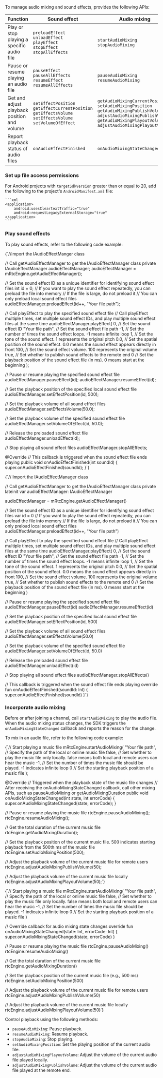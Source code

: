 
<PlatformWrapper platform="android">


To manage audio mixing and sound effects, <Vg k="VSDK"/> provides the following APIs:

| Function | Sound effect | Audio mixing |
|----------|--------------|-----------------------------|
| Play or stop playing a specific audio file     | `preloadEffect`<br/> `unloadEffect`<br/> `playEffect`<br/> `stopEffect`<br/> `stopAllEffects`  | `startAudioMixing`<br/> `stopAudioMixing`       |
| Pause or resume playing an audio file          | `pauseEffect`<br/> `pauseAllEffects`<br/> `resumeEffect`<br/> `resumeAllEffects` | `pauseAudioMixing`<br/> `resumeAudioMixing`    |
| Get and adjust playback position and volume   | `setEffectPosition`<br/> `getEffectCurrentPosition`<br/> `getEffectsVolume`<br/> `setEffectsVolume`<br/> `setVolumeOfEffect` | `getAudioMixingCurrentPosition`<br/> `setAudioMixingPosition`<br/> `getAudioMixingPublishVolume`<br/> `adjustAudioMixingPublishVolume`<br/> `getAudioMixingPlayoutVolume`<br/> `adjustAudioMixingPlayoutVolume` |
| Report playback status of audio files          | `onAudioEffectFinished`                       | `onAudioMixingStateChanged`                    |

### Set up file access permissions 
For Android projects with `targetSdkVersion` greater than or equal to 20, add the following to the project's `AndroidManifest.xml` file:

    ```xml
    <application>
        android:usesCleartextTraffic="true"
        android:requestLegacyExternalStorage="true"
    </application>
    ```

### Play sound effects

To play sound effects, refer to the following code example:

<Tabs groupId="language">
<TabItem value="java" label="Java">
<CodeBlock language="java" showLineNumbers>
{`//Import the IAudioEffectManger class

// Call getAudioEffectManager to get the IAudioEffectManager class
private IAudioEffectManager audioEffectManager;
audioEffectManager = mRtcEngine.getAudioEffectManager();

// Set the sound effect ID as a unique identifier for identifying sound effect files
int id = 0;
// If you want to play the sound effect repeatedly, you can preload the file into memory
// If the file is large, do not preload it
// You can only preload local sound effect files
audioEffectManager.preloadEffect(id++, "Your file path");

// Call playEffect to play the specified sound effect file
// Call playEffect multiple times, set multiple sound effect IDs, and play multiple sound effect files at the same time
audioEffectManager.playEffect(
    0,    // Set the sound effect ID
    "Your file path",   // Set the sound effect file path
    -1,   // Set the number of times the sound effect loops. -1 means infinite loop
    1,    // Set the tone of the sound effect. 1 represents the original pitch
    0.0,  // Set the spatial position of the sound effect. 0.0 means the sound effect appears directly in front
    100,  // Set the sound effect volume. 100 represents the original volume
    true, // Set whether to publish sound effects to the remote end
    0     // Set the playback position of the sound effect file (in ms). 0 means start at the beginning
);

// Pause or resume playing the specified sound effect file
audioEffectManager.pauseEffect(id);
audioEffectManager.resumeEffect(id);

// Set the playback position of the specified local sound effect file
audioEffectManager.setEffectPosition(id, 500);

// Set the playback volume of all sound effect files
audioEffectManager.setEffectsVolume(50.0);

// Set the playback volume of the specified sound effect file
audioEffectManager.setVolumeOfEffect(id, 50.0);

// Release the preloaded sound effect file
audioEffectManager.unloadEffect(id);

// Stop playing all sound effect files
audioEffectManager.stopAllEffects;

@Override
// This callback is triggered when the sound effect file ends playing
public void onAudioEffectFinished(int soundId) {
    super.onAudioEffectFinished(soundId);
}`}
</CodeBlock>
</TabItem>

<TabItem value="kotlin" label="Kotlin" default>
<CodeBlock language="kotlin" showLineNumbers>
{`// Import the IAudioEffectManager class

// Call getAudioEffectManager to get the IAudioEffectManager class
private lateinit var audioEffectManager: IAudioEffectManager

audioEffectManager = mRtcEngine.getAudioEffectManager()

// Set the sound effect ID as a unique identifier for identifying sound effect files
var id = 0
// If you want to play the sound effect repeatedly, you can preload the file into memory
// If the file is large, do not preload it
// You can only preload local sound effect files
audioEffectManager.preloadEffect(id++, "Your file path")

// Call playEffect to play the specified sound effect file
// Call playEffect multiple times, set multiple sound effect IDs, and play multiple sound effect files at the same time
audioEffectManager.playEffect(
    0,    // Set the sound effect ID
    "Your file path",   // Set the sound effect file path
    -1,   // Set the number of times the sound effect loops. -1 means infinite loop
    1,    // Set the tone of the sound effect. 1 represents the original pitch
    0.0,  // Set the spatial position of the sound effect. 0.0 means the sound effect appears directly in front
    100,  // Set the sound effect volume. 100 represents the original volume
    true, // Set whether to publish sound effects to the remote end
    0     // Set the playback position of the sound effect file (in ms). 0 means start at the beginning
)

// Pause or resume playing the specified sound effect file
audioEffectManager.pauseEffect(id)
audioEffectManager.resumeEffect(id)

// Set the playback position of the specified local sound effect file
audioEffectManager.setEffectPosition(id, 500)

// Set the playback volume of all sound effect files
audioEffectManager.setEffectsVolume(50.0)

// Set the playback volume of the specified sound effect file
audioEffectManager.setVolumeOfEffect(id, 50.0)

// Release the preloaded sound effect file
audioEffectManager.unloadEffect(id)

// Stop playing all sound effect files
audioEffectManager.stopAllEffects()

// This callback is triggered when the sound effect file ends playing
override fun onAudioEffectFinished(soundId: Int) {
   super.onAudioEffectFinished(soundId)
}`}
</CodeBlock>
</TabItem>
</Tabs>

### Incorporate audio mixing

Before or after joining a channel, call `startAudioMixing` to play the audio file. When the audio mixing status changes, the SDK triggers the `onAudioMixingStateChanged` callback and reports the reason for the change. 

To mix in an audio file, refer to the following code example:

<Tabs groupId="language">
<TabItem value="java" label="Java">
<CodeBlock language="java" showLineNumbers>
{`// Start playing a music file
mRtcEngine.startAudioMixing(
    "Your file path",  // Specify the path of the local or online music file
    false,             // Set whether to play the music file only locally. false means both local and remote users can hear the music
    -1,             // Set the number of times the music file should be played. -1 indicates infinite loop
    0                 // Set the starting playback position of a music file
);

@Override
// Triggered when the playback state of the music file changes
// After receiving the onAudioMixingStateChanged callback, call other mixing APIs, such as pauseAudioMixing or getAudioMixingDuration
public void onAudioMixingStateChanged(int state, int errorCode) {
    super.onAudioMixingStateChanged(state, errorCode);
}

// Pause or resume playing the music file
rtcEngine.pauseAudioMixing();
rtcEngine.resumeAudioMixing();

// Get the total duration of the current music file
rtcEngine.getAudioMixingDuration();

// Set the playback position of the current music file. 500 indicates starting playback from the 500th ms of the music file
rtcEngine.setAudioMixingPosition(500);

// Adjust the playback volume of the current music file for remote users
rtcEngine.adjustAudioMixingPublishVolume(50);

// Adjust the playback volume of the current music file locally
rtcEngine.adjustAudioMixingPlayoutVolume(50);`}
</CodeBlock>
</TabItem>

<TabItem value="kotlin" label="Kotlin" default>
<CodeBlock language="kotlin" showLineNumbers>
{`// Start playing a music file
mRtcEngine.startAudioMixing(
    "Your file path",  // Specify the path of the local or online music file
    false,             // Set whether to play the music file only locally. false means both local and remote users can hear the music
    -1,                // Set the number of times the music file should be played. -1 indicates infinite loop
    0                  // Set the starting playback position of a music file
)

// Override callback for audio mixing state changes
override fun onAudioMixingStateChanged(state: Int, errorCode: Int) {
    super.onAudioMixingStateChanged(state, errorCode)
}

// Pause or resume playing the music file
rtcEngine.pauseAudioMixing()
rtcEngine.resumeAudioMixing()

// Get the total duration of the current music file
rtcEngine.getAudioMixingDuration()

// Set the playback position of the current music file (e.g., 500 ms)
rtcEngine.setAudioMixingPosition(500)

// Adjust the playback volume of the current music file for remote users
rtcEngine.adjustAudioMixingPublishVolume(50)

// Adjust the playback volume of the current music file locally
rtcEngine.adjustAudioMixingPlayoutVolume(50)`}
</CodeBlock>
</TabItem>
</Tabs>

Control playback using the following methods:

- `pauseAudioMixing`: Pause playback.
- `resumeAudioMixing`: Resume playback.
- `stopAudioMixing`: Stop playing.
- `setAudioMixingPosition`: Set the playing position of the current audio file.
- `adjustAudioMixingPlayoutVolume`: Adjust the volume of the current audio file played locally.
- `adjustAudioMixingPublishVolume`: Adjust the volume of the current audio file played at the remote end.

</PlatformWrapper>